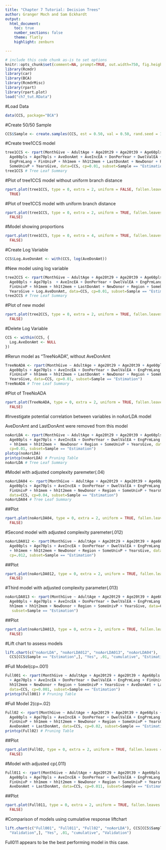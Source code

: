```yaml
---
title: "Chapter 7 Tutorial: Decision Trees" 
author: Granger Moch and Sam Eckhardt
output: 
  html_document:
    toc: true
    number_sections: false 
    theme: flatly 
    highlight: zenburn

---
```


```r
# include this code chunk as-is to set options
knitr::opts_chunk$set(comment=NA, prompt=TRUE, out.width=750, fig.height=8, fig.width=8)
library(Rcmdr)
library(car)
library(BCA)
library(RcmdrMisc)
library(rpart)
library(rpart.plot)
load("ch7_tut.RData")
```
#Load Data
```r
data(CCS, package="BCA")
```
#Create 50/50 Sample
```r
CCS$Sample <- create.samples(CCS, est = 0.50, val = 0.50, rand.seed = 1)
```
#Create tree1CCS model
```r
tree1CCS <- rpart(MonthGive ~ AdultAge + Age20t29 + Age20t39 + Age60pls + 
  Age80pls + Age70pls + AveDonAmt + AveIncEA + DonPerYear + DwelValEA + 
  EngPrmLang + FinUnivP + hh1mem + hh1t2mem + LastDonAmt + NewDonor + Region + 
  SomeUnivP + YearsGive, data=CCS, cp=0.01, subset=Sample == "Estimation")
tree1CCS # Tree Leaf Summary
```
#Plot of tree1CCS model without uniform branch distance
```r
rpart.plot(tree1CCS, type = 0, extra = 2, uniform = FALSE, fallen.leaves = 
  TRUE)
```

#Plot of tree1CCS model with uniform branch distance
```r
rpart.plot(tree1CCS, type = 0, extra = 2, uniform = TRUE, fallen.leaves = 
  FALSE)
```

#Model showing proportions 
```r
rpart.plot(tree1CCS, type = 0, extra = 4, uniform = TRUE, fallen.leaves = 
  FALSE)
```

#Create Log Variable
```r
CCS$Log.AveDonAmt <- with(CCS, log(AveDonAmt))
```

#New model using log variable
```r
tree2CCS <- rpart(MonthGive ~ AdultAge + Age20t29 + Age20t39 + Age60pls + 
  Age80pls + Age70pls  + AveIncEA + DonPerYear + DwelValEA + EngPrmLang + 
  FinUnivP + hh1mem + hh1t2mem + LastDonAmt + NewDonor + Region + SomeUnivP + 
  YearsGive + Log.AveDonAmt, data=CCS, cp=0.01, subset=Sample == "Estimation")
tree2CCS # Tree Leaf Summary
```

#Plot of new model
```r
rpart.plot(tree2CCS, type = 0, extra = 2, uniform = TRUE, fallen.leaves = 
  FALSE)
```

#Delete Log Variable
```r
CCS <- within(CCS, {
  Log.AveDonAmt <- NULL 
})
```

#Rerun model as "TreeNoADA", without AveDonAmt
```r
TreeNoADA <- rpart(MonthGive ~ AdultAge + Age20t29 + Age20t39 + Age60pls + 
  Age80pls + Age70pls + AveIncEA + DonPerYear + DwelValEA + EngPrmLang + 
  FinUnivP + hh1mem + hh1t2mem + LastDonAmt + NewDonor + Region + SomeUnivP + 
  YearsGive, data=CCS, cp=0.01, subset=Sample == "Estimation")
TreeNoADA # Tree Leaf Summary
```

#Plot of TreeNoADA
```r
rpart.plot(TreeNoADA, type = 0, extra = 2, uniform = TRUE, fallen.leaves = 
  FALSE)
```

#Investigate potential correlation between variables in noAorLDA model

AveDonAmt and LastDonAmt were removed from this model
```r
noAorLDA <- rpart(MonthGive ~ AdultAge + Age20t29 + Age20t39 + Age60pls + 
  Age80pls + Age70pls + AveIncEA + DonPerYear + DwelValEA + EngPrmLang + FinUnivP 
  + hh1mem + hh1t2mem +  NewDonor + Region + SomeUnivP + YearsGive, data=CCS, 
  cp=0.01, subset=Sample == "Estimation")
plotcp(noAorLDA)
printcp(noAorLDA) # Pruning Table
noAorLDA # Tree Leaf Summary
```

#Model with adjusted complexity paremeter(.04)
```r
noAorLDA04 <- rpart(MonthGive ~ AdultAge + Age20t29 + Age20t39 + Age60pls + 
  Age80pls + Age70pls + AveIncEA + DonPerYear + DwelValEA + EngPrmLang + 
  FinUnivP + hh1mem + hh1t2mem + NewDonor + Region + SomeUnivP + YearsGive, 
  data=CCS, cp=0.04, subset=Sample == "Estimation")
noAorLDA04 # Tree Leaf Summary
```
##Plot
```r
rpart.plot(noAorLDA04, type = 0, extra = 2, uniform = TRUE, fallen.leaves = 
  FALSE)
```

#Second model with adjusted complexity paremeter(.012)
```r
noAorLDA012 <- rpart(MonthGive ~ AdultAge + Age20t29 + Age20t39 + Age60pls + 
  Age80pls + Age70pls + AveIncEA + DonPerYear + DwelValEA + EngPrmLang + FinUnivP 
  + hh1mem + hh1t2mem + NewDonor + Region + SomeUnivP + YearsGive, data=CCS, 
  cp=.012, subset=Sample == "Estimation")
```

##Plot
```r
rpart.plot(noAorLDA012, type = 0, extra = 2, uniform = TRUE, fallen.leaves = 
  FALSE)
```

#Third model with adjusted complexity parameter(.013)
```r
noAorLDA013 <- rpart(MonthGive ~ AdultAge + Age20t29 + Age20t39 + Age60pls + 
  Age80pls + Age70pls + AveIncEA + DonPerYear + DwelValEA + EngPrmLang + FinUnivP + 
  hh1mem + hh1t2mem + NewDonor + Region + SomeUnivP + YearsGive, data=CCS, cp=0.013,
   subset=Sample == "Estimation")
```

##Plot
```r
rpart.plot(noAorLDA013, type = 0, extra = 2, uniform = TRUE, fallen.leaves = 
  FALSE)
```

#Lift chart to assess models
```r
lift.chart(c("noAorLDA", "noAorLDA012", "noAorLDA013", "noAorLDA04"), 
  CCS[CCS$Sample == "Estimation",], "Yes", .01, "cumulative", "Estimation")
```

#Full Model(cp=.001)
```r
Full001 <- rpart(MonthGive ~ AdultAge + Age20t29 + Age20t39 + Age60pls + Age80pls 
  + Age70pls + AveIncEA + DonPerYear + DwelValEA + EngPrmLang + FinUnivP + hh1mem + 
  hh1t2mem + NewDonor + Region + SomeUnivP + YearsGive + AveDonAmt + LastDonAmt, 
  data=CCS, cp=0.001, subset=Sample == "Estimation")
printcp(Full001) # Pruning Table
```

#Full Model 2(cp=.02)
```r
Full02 <- rpart(MonthGive ~ AdultAge + Age20t29 + Age20t39 + Age60pls + 
  Age80pls + Age70pls + AveIncEA + DonPerYear + DwelValEA + EngPrmLang + 
  FinUnivP + hh1mem + hh1t2mem + NewDonor + Region + SomeUnivP + YearsGive + 
  AveDonAmt + LastDonAmt, data=CCS, cp=0.02, subset=Sample == "Estimation")
printcp(Full02) # Pruning Table
```

##Plot
```r
rpart.plot(Full02, type = 0, extra = 2, uniform = TRUE, fallen.leaves = 
  FALSE)
```

#Model with adjusted cp(.011)
```r
Full011 <- rpart(MonthGive ~ AdultAge + Age20t29 + Age20t39 + Age60pls + 
  Age80pls + Age70pls + AveIncEA + DonPerYear + DwelValEA + EngPrmLang + 
  FinUnivP + hh1mem + hh1t2mem + NewDonor + Region + SomeUnivP + YearsGive + 
  AveDonAmt + LastDonAmt, data=CCS, cp=0.011, subset=Sample == "Estimation")
```

##Plot
```r
rpart.plot(Full011, type = 0, extra = 2, uniform = TRUE, fallen.leaves = 
  FALSE)
```

#Comparison of models using cumulative response liftchart
```r
lift.chart(c("Full001", "Full011", "Full02", "noAorLDA"), CCS[CCS$Sample == 
  "Validation",], "Yes", .01, "cumulative", "Validation")
```
Full011 appears to be the best performing model in this case.
